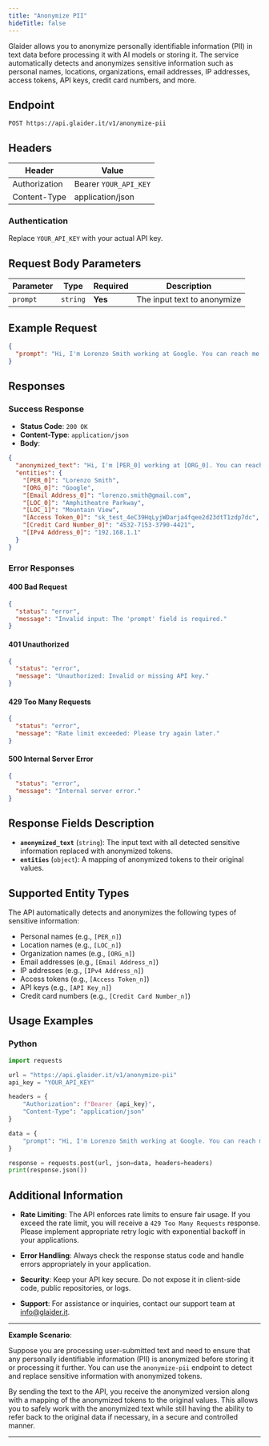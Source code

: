 ```yaml
---
title: "Anonymize PII"
hideTitle: false
---
```


Glaider allows you to anonymize personally identifiable information (PII) in text data before processing it with AI models or storing it. The service automatically detects and anonymizes sensitive information such as personal names, locations, organizations, email addresses, IP addresses, access tokens, API keys, credit card numbers, and more.

## Endpoint

```
POST https://api.glaider.it/v1/anonymize-pii
```

## Headers

| Header        | Value                 |
|---------------|-----------------------|
| Authorization | Bearer `YOUR_API_KEY` |
| Content-Type  | application/json      |

### Authentication

Replace `YOUR_API_KEY` with your actual API key.

## Request Body Parameters

| Parameter | Type     | Required | Description                 |
|-----------|----------|----------|-----------------------------|
| `prompt`  | `string` | **Yes**  | The input text to anonymize |

## Example Request

```json
{
  "prompt": "Hi, I'm Lorenzo Smith working at Google. You can reach me at lorenzo.smith@gmail.com or visit our office at 1600 Amphitheatre Parkway, Mountain View. My API key is sk_test_4eC39HqLyjWDarja4fqee2d23dtT1zdp7dc and my credit card is 4532-7153-3790-4421. Our server IP is 192.168.1.1"
}
```

## Responses

### Success Response

- **Status Code**: `200 OK`
- **Content-Type**: `application/json`
- **Body**:

```json
{
  "anonymized_text": "Hi, I'm [PER_0] working at [ORG_0]. You can reach me at [Email Address_0] or visit our office at 1600 [LOC_0], [LOC_1]. My API key is [Access Token_0] and my credit card is [Credit Card Number_0]. Our server IP is [IPv4 Address_0]",
  "entities": {
    "[PER_0]": "Lorenzo Smith",
    "[ORG_0]": "Google",
    "[Email Address_0]": "lorenzo.smith@gmail.com",
    "[LOC_0]": "Amphitheatre Parkway",
    "[LOC_1]": "Mountain View",
    "[Access Token_0]": "sk_test_4eC39HqLyjWDarja4fqee2d23dtT1zdp7dc",
    "[Credit Card Number_0]": "4532-7153-3790-4421",
    "[IPv4 Address_0]": "192.168.1.1"
  }
}
```

### Error Responses

#### 400 Bad Request

```json
{
  "status": "error",
  "message": "Invalid input: The 'prompt' field is required."
}
```

#### 401 Unauthorized

```json
{
  "status": "error",
  "message": "Unauthorized: Invalid or missing API key."
}
```

#### 429 Too Many Requests

```json
{
  "status": "error",
  "message": "Rate limit exceeded: Please try again later."
}
```

#### 500 Internal Server Error

```json
{
  "status": "error",
  "message": "Internal server error."
}
```

## Response Fields Description

- **`anonymized_text`** (`string`): The input text with all detected sensitive information replaced with anonymized tokens.
- **`entities`** (`object`): A mapping of anonymized tokens to their original values.

## Supported Entity Types

The API automatically detects and anonymizes the following types of sensitive information:

- Personal names (e.g., `[PER_n]`)
- Location names (e.g., `[LOC_n]`)
- Organization names (e.g., `[ORG_n]`)
- Email addresses (e.g., `[Email Address_n]`)
- IP addresses (e.g., `[IPv4 Address_n]`)
- Access tokens (e.g., `[Access Token_n]`)
- API keys (e.g., `[API Key_n]`)
- Credit card numbers (e.g., `[Credit Card Number_n]`)

## Usage Examples

### Python

```python
import requests

url = "https://api.glaider.it/v1/anonymize-pii"
api_key = "YOUR_API_KEY"

headers = {
    "Authorization": f"Bearer {api_key}",
    "Content-Type": "application/json"
}

data = {
    "prompt": "Hi, I'm Lorenzo Smith working at Google. You can reach me at lorenzo.smith@gmail.com or visit our office at 1600 Amphitheatre Parkway, Mountain View. My API key is sk_test_4eC39HqLyjWDarja4fqee2d23dtT1zdp7dc and my credit card is 4532-7153-3790-4421. Our server IP is 192.168.1.1"
}

response = requests.post(url, json=data, headers=headers)
print(response.json())
```

## Additional Information

- **Rate Limiting**: The API enforces rate limits to ensure fair usage. If you exceed the rate limit, you will receive a `429 Too Many Requests` response. Please implement appropriate retry logic with exponential backoff in your applications.

- **Error Handling**: Always check the response status code and handle errors appropriately in your application.

- **Security**: Keep your API key secure. Do not expose it in client-side code, public repositories, or logs.

- **Support**: For assistance or inquiries, contact our support team at [info@glaider.it](mailto:info@glaider.it).

---

**Example Scenario**:

Suppose you are processing user-submitted text and need to ensure that any personally identifiable information (PII) is anonymized before storing it or processing it further. You can use the `anonymize-pii` endpoint to detect and replace sensitive information with anonymized tokens.

By sending the text to the API, you receive the anonymized version along with a mapping of the anonymized tokens to the original values. This allows you to safely work with the anonymized text while still having the ability to refer back to the original data if necessary, in a secure and controlled manner.

---